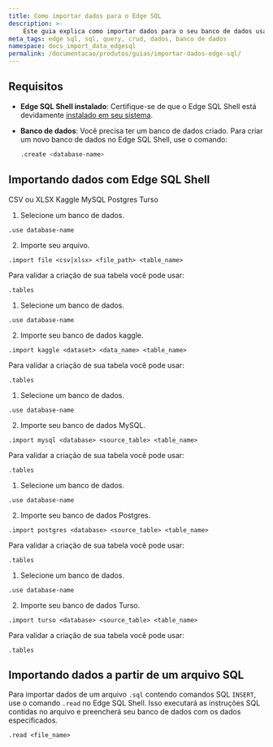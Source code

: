 ```yaml
---
title: Como importar dados para o Edge SQL
description: >-
    Este guia explica como importar dados para o seu banco de dados usando o Edge SQL Shell.
meta_tags: edge sql, sql, query, crud, dados, banco de dados
namespace: docs_import_data_edgesql
permalink: /documentacao/produtos/guias/importar-dados-edge-sql/
---
```



## Requisitos

- **Edge SQL Shell instalado**: Certifique-se de que o Edge SQL Shell está devidamente [instalado em seu sistema](/en/documentation/products/store/sql/install-edge-sql-shell/).

- **Banco de dados**: Você precisa ter um banco de dados criado. Para criar um novo banco de dados no Edge SQL Shell, use o comando:
  
  ```sh
  .create <database-name>
  ```

## Importando dados com Edge SQL Shell

<Tabs client:visible sharedStore="Databases">
<fragment slot="tab.file">CSV ou XLSX</fragment>
<fragment slot="tab.kaggle">Kaggle</fragment>
<fragment slot="tab.mysql">MySQL</fragment>
<fragment slot="tab.postgres">Postgres</fragment>
<fragment slot="tab.turso">Turso</fragment>

<fragment slot="panel.file">
<slot name="file" />

1. Selecione um banco de dados.

```shell
.use database-name
```

2. Importe seu arquivo.

```shell
.import file <csv|xlsx> <file_path> <table_name>
```
Para validar a criação de sua tabela você pode usar:

```shell
.tables
```
</fragment>

<fragment slot="panel.kaggle">
<slot name="Kaggle" />

1. Selecione um banco de dados.

```shell
.use database-name
```

2. Importe seu banco de dados kaggle.

```shell
.import kaggle <dataset> <data_name> <table_name>
```
Para validar a criação de sua tabela você pode usar:

```shell
.tables
```
</fragment>

<fragment slot="panel.mysql">
<slot name="MySQL" />

1. Selecione um banco de dados.

```shell
.use database-name
```

2. Importe seu banco de dados MySQL.

```shell
.import mysql <database> <source_table> <table_name>
```
Para validar a criação de sua tabela você pode usar:

```shell
.tables
```
</fragment>

<fragment slot="panel.postgres">
<slot name="Postgres" />

1. Selecione um banco de dados.

```shell
.use database-name
```

2. Importe seu banco de dados Postgres.

```shell
.import postgres <database> <source_table> <table_name>
```
Para validar a criação de sua tabela você pode usar:

```shell
.tables
```
</fragment>

<fragment slot="panel.turso">
<slot name="Turso" />

1. Selecione um banco de dados.

```shell
.use database-name
```

2. Importe seu banco de dados Turso.

```shell
.import turso <database> <source_table> <table_name>
```
Para validar a criação de sua tabela você pode usar:

```shell
.tables
```
</fragment>
</Tabs>

## Importando dados a partir de um arquivo SQL

Para importar dados de um arquivo `.sql` contendo comandos SQL `INSERT`, use o comando `.read` no Edge SQL Shell. Isso executará as instruções SQL contidas no arquivo e preencherá seu banco de dados com os dados especificados.

```shell
.read <file_name>
```